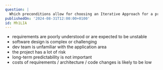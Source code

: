 ```yaml
---
question: |
  Which preconditions allow for choosing an Iterative Approach for a project development?
publishedOn: '2024-08-31T12:00:00+0100'
id: Mh1LIA
---
```

- requirements are poorly understood or are expected to be unstable
- software design is complex or challenging
- dev team is unfamiliar with the application area
- the project has a lot of risk
- long-term predictability is not important
- costs of requirements / architecture / code changes is likely to be low
